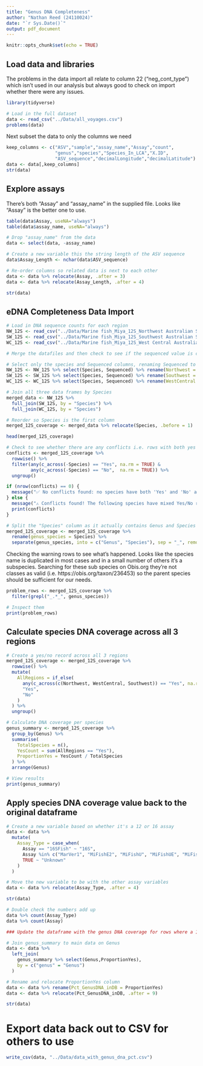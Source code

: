 ```yaml
---
title: "Genus DNA Completeness"
author: "Nathan Reed (24110024)"
date: "`r Sys.Date()`"
output: pdf_document
---
```


```r
knitr::opts_chunk$set(echo = TRUE)
```

## Load data and libraries

The problems in the data import all relate to column 22 ("neg_cont_type") which isn't used in our analysis but always good to check on import whether there were any issues.

```r
library(tidyverse)

# Load in the full dataset
data <- read_csv("../Data/all_voyages.csv")
problems(data)
```

Next subset the data to only the columns we need

```r
keep_columns <- c("ASV","sample","assay_name","Assay","count",
                  "genus","species","Species_In_LCA","X.ID",
                  "ASV_sequence","decimalLongitude","decimalLatitude")
data <- data[,keep_columns]
str(data)
```

## Explore assays

There's both "Assay" and "assay_name" in the supplied file. Looks like "Assay" is the better one to use.

```r
table(data$Assay, useNA="always")
table(data$assay_name, useNA="always")
```

```r
# Drop "assay_name" from the data
data <- select(data, -assay_name)

# Create a new variable this the string length of the ASV sequence
data$Assay_Length <- nchar(data$ASV_sequence)

# Re-order columns so related data is next to each other
data <- data %>% relocate(Assay, .after = 3)
data <- data %>% relocate(Assay_Length, .after = 4)
```

```r
str(data)
```

## eDNA Completeness Data Import

```r
# Load in DNA sequence counts for each region
NW_12S <- read_csv("../Data/Marine fish_Miya_12S_Northwest Australian Shelf.csv")
SW_12S <- read_csv("../Data/Marine fish_Miya_12S_Southwest Australian Shelf.csv")
WC_12S <- read_csv("../Data/Marine fish_Miya_12S_West Central Australian Shelf.csv")
```


```r
# Merge the datafiles and then check to see if the sequenced value is consistent across regions

# Select only the species and Sequenced columns, renaming Sequenced to match region
NW_12S <- NW_12S %>% select(Species, Sequenced) %>% rename(Northwest = Sequenced)
SW_12S <- SW_12S %>% select(Species, Sequenced) %>% rename(Southwest = Sequenced)
WC_12S <- WC_12S %>% select(Species, Sequenced) %>% rename(WestCentral = Sequenced)

# Join all three data frames by Species
merged_data <- NW_12S %>%
  full_join(SW_12S, by = "Species") %>%
  full_join(WC_12S, by = "Species")

# Reorder so Species is the first column
merged_12S_coverage <- merged_data %>% relocate(Species, .before = 1)

head(merged_12S_coverage)
```
```r
# Check to see whether there are any conflicts i.e. rows with both yes and no
conflicts <- merged_12S_coverage %>%
  rowwise() %>%
  filter(any(c_across(-Species) == "Yes", na.rm = TRUE) &
         any(c_across(-Species) == "No",  na.rm = TRUE)) %>%
  ungroup()

if (nrow(conflicts) == 0) {
  message("✅ No conflicts found: no species have both 'Yes' and 'No' across regions.")
} else {
  message("⚠️ Conflicts found! The following species have mixed Yes/No results:")
  print(conflicts)
}

```

```r
# Split the "Species" column as it actually contains Genus and Species together
merged_12S_coverage <- merged_12S_coverage %>%
  rename(genus_species = Species) %>%
  separate(genus_species, into = c("Genus", "Species"), sep = "_", remove=FALSE)
```
Checking the warning rows to see what's happened. Looks like the species name is duplicated in most cases and in a small number of others it's a subspecies. Searching for these sub species on Obis.org they're not classes as valid (i.e. https://obis.org/taxon/236453) so the parent species should be sufficient for our needs.

```r
problem_rows <- merged_12S_coverage %>%
  filter(grepl("_.*_", genus_species))

# Inspect them
print(problem_rows)
```
## Calculate species DNA coverage across all 3 regions

```r
# Create a yes/no record across all 3 regions
merged_12S_coverage <- merged_12S_coverage %>%
  rowwise() %>%
  mutate(
    AllRegions = if_else(
      any(c_across(c(Northwest, WestCentral, Southwest)) == "Yes", na.rm = TRUE),
      "Yes",
      "No"
    )
  ) %>%
  ungroup()

# Calculate DNA coverage per species
genus_summary <- merged_12S_coverage %>%
  group_by(Genus) %>%
  summarise(
    TotalSpecies = n(),
    YesCount = sum(AllRegions == "Yes"),
    ProportionYes = YesCount / TotalSpecies
  ) %>%
  arrange(Genus)

# View results
print(genus_summary)
```
## Apply species DNA coverage value back to the original dataframe

```r
# Create a new variable based on whether it's a 12 or 16 assay
data <- data %>%
  mutate(
    Assay_Type = case_when(
      Assay == "16SFish" ~ "16S",
      Assay %in% c("MarVer1", "MiFishE2", "MiFishU", "MiFishUE", "MiFishUE2") ~ "12S",
      TRUE ~ "Unknown"
    )
  )

# Move the new variable to be with the other assay variables
data <- data %>% relocate(Assay_Type, .after = 4)
```

```r
str(data)
```

```r
# Double check the numbers add up
data %>% count(Assay_Type)
data %>% count(Assay)
```

```r
### Update the dataframe with the genus DNA coverage for rows where a 12S DNA match was used

# Join genus_summary to main data on Genus
data <- data %>%
  left_join(
    genus_summary %>% select(Genus,ProportionYes),
    by = c("genus" = "Genus")
  )

# Rename and relocate ProportionYes column
data <- data %>% rename(Pct_GenusDNA_inDB = ProportionYes)
data <- data %>% relocate(Pct_GenusDNA_inDB, .after = 9)
```

```r
str(data)
```

# Export data back out to CSV for others to use

```r
write_csv(data, "../Data/data_with_genus_dna_pct.csv")
```

